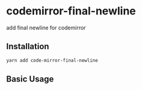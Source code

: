 
<Meta title="codemirror-final-newline" of={Stories} />

# codemirror-final-newline

add final newline for codemirror

## Installation

```bash
yarn add code-mirror-final-newline
```

## Basic Usage
<Canvas of={Stories.Basic} />
